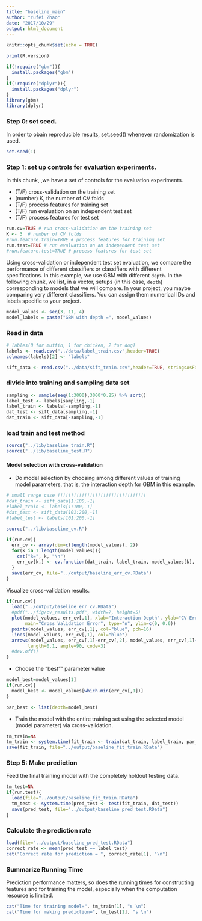 ---
title: "baseline_main"
author: "Yufei Zhao"
date: "2017/10/29"
output: html_document
---

```{r setup, include=FALSE}
knitr::opts_chunk$set(echo = TRUE)
```

```{r}
print(R.version)
```

```{r}
if(!require("gbm")){
  install.packages("gbm")
}
if(!require("dplyr")){
  install.packages("dplyr")
}
library(gbm)
library(dplyr)
```

### Step 0: set seed.

In order to obain reproducible results, set.seed() whenever randomization is used. 

```{r seed, eval=FALSE}
set.seed(1)
```


### Step 1: set up controls for evaluation experiments.

In this chunk, ,we have a set of controls for the evaluation experiments. 

+ (T/F) cross-validation on the training set
+ (number) K, the number of CV folds
+ (T/F) process features for training set
+ (T/F) run evaluation on an independent test set
+ (T/F) process features for test set

```{r exp_setup}
run.cv=TRUE # run cross-validation on the training set
K <- 3  # number of CV folds
#run.feature.train=TRUE # process features for training set
run.test=TRUE # run evaluation on an independent test set
#run.feature.test=TRUE # process features for test set
```

Using cross-validation or independent test set evaluation, we compare the performance of different classifiers or classifiers with different specifications. In this example, we use GBM with different `depth`. In the following chunk, we list, in a vector, setups (in this case, `depth`) corresponding to models that we will compare. In your project, you maybe comparing very different classifiers. You can assign them numerical IDs and labels specific to your project. 

```{r model_setup}
model_values <- seq(3, 11, 4)
model_labels = paste("GBM with depth =", model_values)
```



###  Read in data
```{r}
# lables(0 for muffin, 1 for chicken, 2 for dog)
labels <- read.csv("../data/label_train.csv",header=TRUE)
colnames(labels)[2] <- "labels"
```

```{r}
sift_data <- read.csv("../data/sift_train.csv",header=TRUE, stringsAsFactors = FALSE)
```




### divide into training and sampling data set
```{r}
sampling <- sample(seq(1:3000),3000*0.25) %>% sort()
label_test <- labels[sampling,-1]
label_train <- labels[-sampling,-1]
dat_test <- sift_data[sampling,-1]
dat_train <- sift_data[-sampling,-1]
```


### load train and test method
```{r loadlib}
source("../lib/baseline_train.R")
source("../lib/baseline_test.R")
```

#### Model selection with cross-validation
* Do model selection by choosing among different values of training model parameters, that is, the interaction depth for GBM in this example. 

```{r}
# small range case !!!!!!!!!!!!!!!!!!!!!!!!!!!!!!!!!
#dat_train <- sift_data[1:100,-1]
#label_train <- labels[1:100,-1]
#dat_test <- sift_data[101:200,-1]
#label_test <- labels[101:200,-1]
```



```{r runcv, message=FALSE, warning=FALSE}
source("../lib/baseline_cv.R")

if(run.cv){
  err_cv <- array(dim=c(length(model_values), 2))
  for(k in 1:length(model_values)){
    cat("k=", k, "\n")
    err_cv[k,] <- cv.function(dat_train, label_train, model_values[k], K)
  }
  save(err_cv, file="../output/baseline_err_cv.RData")
}
```


Visualize cross-validation results. 

```{r cv_vis}
if(run.cv){
  load("../output/baseline_err_cv.RData")
  #pdf("../fig/cv_results.pdf", width=7, height=5)
  plot(model_values, err_cv[,1], xlab="Interaction Depth", ylab="CV Error",
       main="Cross Validation Error", type="n", ylim=c(0, 0.6))
  points(model_values, err_cv[,1], col="blue", pch=16)
  lines(model_values, err_cv[,1], col="blue")
  arrows(model_values, err_cv[,1]-err_cv[,2], model_values, err_cv[,1]+err_cv[,2], 
        length=0.1, angle=90, code=3)
  #dev.off()
}
```



* Choose the "best"" parameter value
```{r best_model}
model_best=model_values[1]
if(run.cv){
  model_best <- model_values[which.min(err_cv[,1])]
}

par_best <- list(depth=model_best)
```



* Train the model with the entire training set using the selected model (model parameter) via cross-validation.
```{r final_train}
tm_train=NA
tm_train <- system.time(fit_train <- train(dat_train, label_train, par_best))
save(fit_train, file="../output/baseline_fit_train.RData")
```


### Step 5: Make prediction 
Feed the final training model with the completely holdout testing data. 
```{r test}
tm_test=NA
if(run.test){
  load(file="../output/baseline_fit_train.RData")
  tm_test <- system.time(pred_test <- test(fit_train, dat_test))
  save(pred_test, file="../output/baseline_pred_test.RData")
}
```


### Calculate the prediction rate
```{r}
load(file="../output/baseline_pred_test.RData")
correct_rate <- mean(pred_test == label_test)
cat("Correct rate for prediction = ", correct_rate[1], "\n")
```


### Summarize Running Time
Prediction performance matters, so does the running times for constructing features and for training the model, especially when the computation resource is limited. 
```{r running_time}
cat("Time for training model=", tm_train[1], "s \n")
cat("Time for making prediction=", tm_test[1], "s \n")
```





